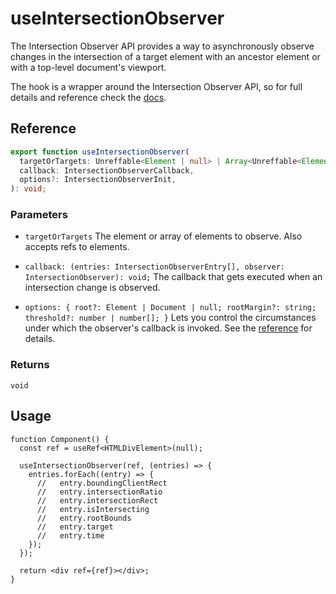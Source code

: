 
<Meta title="hooks/useIntersectionObserver" />

# useIntersectionObserver

The Intersection Observer API provides a way to asynchronously observe changes in the intersection
of a target element with an ancestor element or with a top-level document's viewport.

The hook is a wrapper around the Intersection Observer API, so for full details and reference check
the [docs](https://developer.mozilla.org/en-US/docs/Web/API/Intersection_Observer_API).

## Reference

```ts
export function useIntersectionObserver(
  targetOrTargets: Unreffable<Element | null> | Array<Unreffable<Element | null>>,
  callback: IntersectionObserverCallback,
  options?: IntersectionObserverInit,
): void;
```

### Parameters

- `targetOrTargets` The element or array of elements to observe. Also accepts refs to elements.

- `callback: (entries: IntersectionObserverEntry[], observer: IntersectionObserver): void;` The
  callback that gets executed when an intersection change is observed.
- `options: { root?: Element | Document | null; rootMargin?: string; threshold?: number | number[]; }`
  Lets you control the circumstances under which the observer's callback is invoked. See the
  [reference](https://developer.mozilla.org/en-US/docs/Web/API/Intersection_Observer_API#creating_an_intersection_observer)
  for details.

### Returns

`void`

## Usage

```tsx
function Component() {
  const ref = useRef<HTMLDivElement>(null);

  useIntersectionObserver(ref, (entries) => {
    entries.forEach((entry) => {
      //   entry.boundingClientRect
      //   entry.intersectionRatio
      //   entry.intersectionRect
      //   entry.isIntersecting
      //   entry.rootBounds
      //   entry.target
      //   entry.time
    });
  });

  return <div ref={ref}></div>;
}
```
